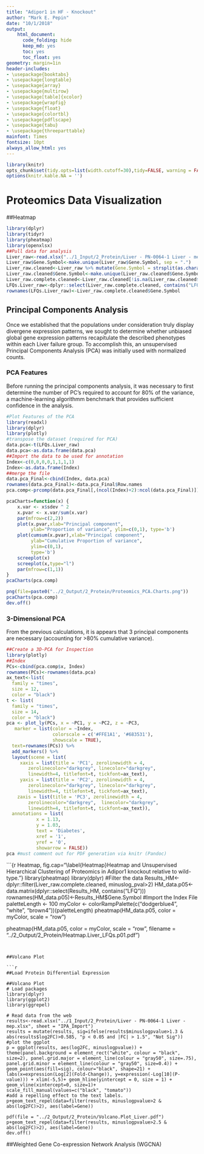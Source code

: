 ```yaml
---
title: "Adipor1 in HF - Knockout"
author: "Mark E. Pepin"
date: "10/1/2018"
output: 
    html_document:
      code_folding: hide
      keep_md: yes
      toc: yes
      toc_float: yes
geometry: margin=1in
header-includes:
- \usepackage{booktabs}
- \usepackage{longtable}
- \usepackage{array}
- \usepackage{multirow}
- \usepackage[table]{xcolor}
- \usepackage{wrapfig}
- \usepackage{float}
- \usepackage{colortbl}
- \usepackage{pdflscape}
- \usepackage{tabu}
- \usepackage{threeparttable}
mainfont: Times
fontsize: 10pt
always_allow_html: yes
---
```


```r
library(knitr)
opts_chunk$set(tidy.opts=list(width.cutoff=30),tidy=FALSE, warning = FALSE, message = FALSE, cache = TRUE)
options(knitr.kable.NA = '')
```

# Proteomics Data Visualization
##Heatmap

```r
library(dplyr)
library(tidyr)
library(pheatmap)
library(openxlsx)
##Pull data for analysis
Liver_raw<-read.xlsx("../1_Input/2_Protein/Liver - PN-0064-1 Liver - mep.xlsx", colNames = T, rowNames = F, sheet = "Cleaned_NoMVs")
Liver_raw$Gene.Symbol<-make.unique(Liver_raw$Gene.Symbol, sep = ".")
Liver_raw.cleaned<-Liver_raw %>% mutate(Gene.Symbol = strsplit(as.character(Gene.Symbol), split = ";")) %>% unnest(Gene.Symbol)
Liver_raw.cleaned$Gene.Symbol<-make.unique(Liver_raw.cleaned$Gene.Symbol, sep = ".")
Liver_raw.complete.cleaned<-Liver_raw.cleaned[!is.na(Liver_raw.cleaned$Gene.Symbol),]
LFQs.Liver_raw<-dplyr::select(Liver_raw.complete.cleaned, contains("LFQ"))
rownames(LFQs.Liver_raw)<-Liver_raw.complete.cleaned$Gene.Symbol
```

## Principal Components Analysis

Once we established that the populations under consideration truly display divergene expression patterns, we sought to determine whether unbiased global gene expression patterns recapitulate the described phenotypes within each Liver failure group. To accomplish this, an unsupervised Principal Components Analysis (PCA) was initially used with normalized counts.

### PCA Features

Before running the principal components analysis, it was necessary to first determine the number of PC's required to account for 80% of the variance, a machine-learning algorithmm benchmark that provides sufficient confidence in the analysis.

```r
#Plot Features of the PCA
library(readxl)
library(dplyr)
library(plotly)
#transpose the dataset (required for PCA)
data.pca<-t(LFQs.Liver_raw)
data.pca<-as.data.frame(data.pca)
##Import the data to be used for annotation
Index<-c(0,0,0,0,1,1,1,1)
Index<-as.data.frame(Index)
##merge the file
data.pca_Final<-cbind(Index, data.pca)
rownames(data.pca_Final)<-data.pca_Final$Row.names
pca.comp<-prcomp(data.pca_Final[,(ncol(Index)+2):ncol(data.pca_Final)])

pcaCharts=function(x) {
    x.var <- x$sdev ^ 2
    x.pvar <- x.var/sum(x.var)
    par(mfrow=c(2,2))
    plot(x.pvar,xlab="Principal component", 
         ylab="Proportion of variance", ylim=c(0,1), type='b')
    plot(cumsum(x.pvar),xlab="Principal component", 
         ylab="Cumulative Proportion of variance", 
         ylim=c(0,1), 
         type='b')
    screeplot(x)
    screeplot(x,type="l")
    par(mfrow=c(1,1))
}
pcaCharts(pca.comp)

png(file=paste0("../2_Output/2_Protein/Proteomics_PCA.Charts.png"))
pcaCharts(pca.comp)
dev.off()

```

### 3-Dimensional PCA

From the previous calculations, it is appears that 3 principal components are necessary (accounting for >80% cumulative variance).

```r
##Create a 3D-PCA for Inspection
library(plotly)
##Index
PCs<-cbind(pca.comp$x, Index)
rownames(PCs)<-rownames(data.pca)
ax_text<-list(
  family = "times",
  size = 12,
  color = "black")
t <- list(
  family = "times",
  size = 14,
  color = "black")
pca <- plot_ly(PCs, x = ~PC1, y = ~PC2, z = ~PC3,
   marker = list(color = ~Index, 
                 colorscale = c('#FFE1A1', '#683531'), 
                 showscale = TRUE),
  text=rownames(PCs)) %>%
  add_markers() %>% 
  layout(scene = list(
     xaxis = list(title = 'PC1', zerolinewidth = 4, 
        zerolinecolor="darkgrey", linecolor="darkgrey", 
        linewidth=4, titlefont=t, tickfont=ax_text),
     yaxis = list(title = 'PC2', zerolinewidth = 4, 
        zerolinecolor="darkgrey", linecolor="darkgrey", 
        linewidth=4, titlefont=t, tickfont=ax_text),
    zaxis = list(title = 'PC3', zerolinewidth = 4, 
        zerolinecolor="darkgrey",  linecolor="darkgrey", 
        linewidth=4, titlefont=t, tickfont=ax_text)),
  annotations = list(
           x = 1.13,
           y = 1.03,
           text = 'Diabetes',
           xref = '1',
           yref = '0',
           showarrow = FALSE))
pca #must comment out for PDF generation via knitr (Pandoc)
```

```{r Heatmap, fig.cap="\\label{Heatmap}Heatmap and Unsupervised Hierarchical Clustering of Proteomics in Adipor1 knockout relative to wild-type."}
library(pheatmap)
library(dplyr)
#Filter the data
Results_HM<-dplyr::filter(Liver_raw.complete.cleaned, minuslog_pval>2)
HM_data.p05<-data.matrix(dplyr::select(Results_HM, contains("LFQ")))
rownames(HM_data.p05)<-Results_HM$Gene.Symbol
#Import the Index File
paletteLength <- 100
myColor <- colorRampPalette(c("dodgerblue4", "white", "brown4"))(paletteLength)
pheatmap(HM_data.p05, color = myColor, scale = "row")

pheatmap(HM_data.p05, color = myColor, scale = "row", filename = "../2_Output/2_Protein/Heatmap.Liver_LFQs.p01.pdf")
```


##Volcano Plot

```r
##Load Protein Differential Expression

##Volcano Plot 
# Load packages
library(dplyr)
library(ggplot2)
library(ggrepel)

# Read data from the web
results<-read.xlsx("../1_Input/2_Protein/Liver - PN-0064-1 Liver - mep.xlsx", sheet = "IPA_Import")
results = mutate(results, sig=ifelse(results$minuslogpvalue>1.3 & abs(results$log2FC)>0.585, "p < 0.05 and |FC| > 1.5", "Not Sig"))
#plot the ggplot
p = ggplot(results, aes(log2FC, minuslogpvalue)) + theme(panel.background = element_rect("white", colour = "black", size=2), panel.grid.major = element_line(colour = "gray50", size=.75), panel.grid.minor = element_line(colour = "gray50", size=0.4)) + 
geom_point(aes(fill=sig), colour="black", shape=21) + labs(x=expression(Log[2](Fold-Change)), y=expression(-Log[10](P-value))) + xlim(-5,5)+ geom_hline(yintercept = 0, size = 1) + geom_vline(xintercept=0, size=1)+ 
scale_fill_manual(values=c("black", "tomato"))
#add a repelling effect to the text labels.
p+geom_text_repel(data=filter(results, minuslogpvalue>2 & abs(log2FC)>2), aes(label=Gene))

pdf(file = "../2_Output/2_Protein/Volcano.Plot_Liver.pdf")
p+geom_text_repel(data=filter(results, minuslogpvalue>2.5 & abs(log2FC)>2), aes(label=Gene))
dev.off()
```

##Weighted Gene Co-expression Network Analysis (WGCNA)

```r


```


